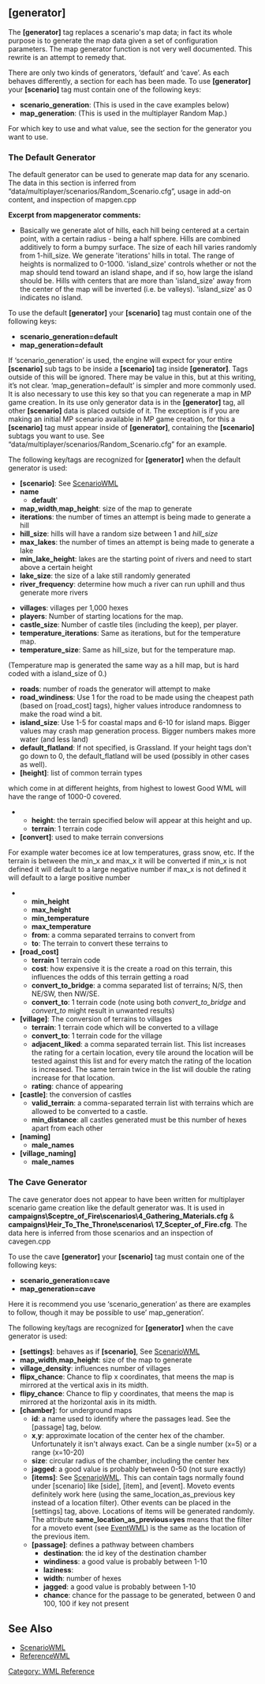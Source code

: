 == [generator] ==

The '''[generator]''' tag replaces a scenario's map data;
in fact its whole purpose is to generate the map data given a set of configuration parameters.
The map generator function is not very well documented.  This rewrite is an attempt to remedy that.

There are only two kinds of generators, ‘default’ and ‘cave’. As each behaves differently,  a section for each has been made.
To use '''[generator]''' your '''[scenario]''' tag must contain one of the following keys:
* '''scenario_generation''': (This is used in the cave examples below)
* '''map_generation''': (This is used in the multiplayer Random Map.)
For which key to use and what value, see the section for the generator you want to use.

===The Default Generator===
The default generator can be used to generate map data for any scenario. The data in this section is inferred from “data/multiplayer/scenarios/Random_Scenario.cfg”, usage in add-on content, and inspection of mapgen.cpp

'''Excerpt from mapgenerator comments:'''

* Basically we generate alot of hills, each hill being centered at a certain point, with a certain radius - being a half sphere. Hills are combined additively to form a bumpy surface. The size of each hill varies randomly from 1-hill_size. We generate 'iterations' hills in total. The range of heights is normalized to 0-1000. 'island_size' controls whether or not the map should tend toward an island shape, and if so, how large the island should be. Hills with centers that are more than 'island_size' away from the center of the map will be inverted (i.e. be valleys). 'island_size' as 0 indicates no island.

To use the default '''[generator]''' your '''[scenario]''' tag must contain one of the following keys:
* '''scenario_generation=default'''
* '''map_generation=default'''
If ‘scenario_generation’ is used, the engine will expect for your entire '''[scenario]''' sub tags to be inside a '''[scenario]''' tag inside '''[generator]'''. Tags outside of this will be ignored.  There may be value in this, but at this writing, it’s not clear.
‘map_generation=default’ is simpler and more commonly used.  It is also necessary to use this key so that you can regenerate a map in MP game creation.
In its use only generator data is in the '''[generator]''' tag, all other '''[scenario]''' data is placed outside of it. The exception is if you are making an initial MP scenario available in MP game creation, for this a '''[scenario]''' tag must appear inside of '''[generator]''', containing the '''[scenario]''' subtags you want to use. See “data/multiplayer/scenarios/Random_Scenario.cfg” for an example.

The following key/tags are recognized for '''[generator]''' when the default generator is used:
* '''[scenario]''': See [[ScenarioWML]]
* '''name'''
** '''default''''
* '''map_width''','''map_height''': size of the map to generate
* '''iterations''': the number of times an attempt is being made to generate a hill
* '''hill_size''': hills will have a random size between 1 and ''hill_size''
* '''max_lakes''': the number of times an attempt is being made to generate a lake
* '''min_lake_height''': lakes are the starting point of rivers and need to start above a certain height
* '''lake_size''': the size of a lake still randomly generated
* '''river_frequency''': determine how much a river can run uphill and thus generate more rivers

* '''villages''': villages per 1,000 hexes
* '''players''': Number of starting locations for the map.
* '''castle_size''': Number of castle tiles (including the keep), per player.
* '''temperature_iterations''': Same as iterations, but for the temperature map.
* '''temperature_size''': Same as hill_size, but for the temperature map.
(Temperature map is generated the same way as a hill map, but is hard coded with a island_size of 0.)
* '''roads''': number of roads the generator will attempt to make
* '''road_windiness''': Use 1 for the road to be made using the cheapest path (based on [road_cost] tags), higher values introduce randomness to make the road wind a bit.
* '''island_size''': Use 1-5 for coastal maps and 6-10 for island maps. Bigger values may crash map generation process. Bigger numbers makes more water (and less land)
* '''default_flatland''': If not specified, is Grassland. If your height tags don't go down to 0, the default_flatland will be used (possibly in other cases as well).
* '''[height]''': list of common terrain types
which come in at different heights, from highest to lowest
Good WML will have the range of 1000-0 covered.
** '''height''': the terrain specified below will appear at this height and up.
** '''terrain''': 1 terrain code
* '''[convert]''': used to make terrain conversions
For example water becomes ice at low temperatures, grass snow, etc.
If the terrain is between the min_x and max_x it will be converted
if min_x is not defined it will default to a large negative number
if max_x is not defined it will default to a large positive number
** '''min_height'''
** '''max_height'''
** '''min_temperature'''
** '''max_temperature'''
** '''from''': a comma separated terrains to convert from
** '''to''': The terrain to convert these terrains to
* '''[road_cost]'''
** '''terrain''' 1 terrain code
** '''cost''': how expensive it is the create a road on this terrain, this influences the odds of this terrain getting a road
** '''convert_to_bridge''': a comma separated list of terrains; N/S, then NE/SW, then NW/SE.
** '''convert_to''': 1 terrain code (note using both ''convert_to_bridge'' and ''convert_to'' might result in unwanted results)
* '''[village]''': The conversion of terrains to villages
** '''terrain''': 1 terrain code which will be converted to a village
** '''convert_to''': 1 terrain code for the village
** '''adjacent_liked''': a comma separated terrain list. This list increases the rating for a certain location, every tile around the location will be tested against this list and for every match the rating of the location is increased. The same terrain twice in the list will double the rating increase for that location.
** '''rating''': chance of appearing
* '''[castle]''': the conversion of castles
** '''valid_terrain''': a comma-separated terrain list with terrains which are allowed to be converted to a castle.
** '''min_distance''': all castles generated must be this number of hexes apart from each other
* '''[naming]'''
** '''male_names'''
* '''[village_naming]'''
** '''male_names'''

===The Cave Generator===
The cave generator does not appear to have been written for multiplayer scenario game creation like the default generator was.  It is used in '''campaigns\Sceptre_of_Fire\scenarios\4_Gathering_Materials.cfg''' & '''campaigns\Heir_To_The_Throne\scenarios\ 17_Scepter_of_Fire.cfg '''. The data here is inferred from those scenarios and an inspection of cavegen.cpp

To use the cave '''[generator]''' your '''[scenario]'''  tag must contain one of the following keys:
* '''scenario_generation=cave'''
* '''map_generation=cave'''
Here it is recommend you use ‘scenario_generation’ as there are examples to follow, though it may be possible to use’ map_generation’.


The following key/tags are recognized for '''[generator]''' when the cave generator is used:
* '''[settings]''':  behaves as if '''[scenario]''', See [[ScenarioWML]]
* '''map_width''','''map_height''': size of the map to generate
* '''village_density''': influences number of villages
* '''flipx_chance''': Chance to flip x coordinates, that meens the map is mirrored at the vertical axis in its midth.
* '''flipy_chance''': Chance to flip y coordinates, that meens the map is mirrored at the horizontal axis in its midth.
* '''[chamber]''': for underground maps
** '''id''': a name used to identify where the passages lead.  See the [passage] tag, below.
** '''x''','''y''': approximate location of the center hex of the chamber.  Unfortunately it isn't always exact.  Can be a single number (x=5) or a range (x=10-20)
** '''size''': circular radius of the chamber, including the center hex
** '''jagged''': a good value is probably between 0-50 (not sure exactly)
** '''[items]''': See [[ScenarioWML]].  This can contain tags normally found under [scenario] like [side], [item], and [event].  Moveto events definitely work here (using the same_location_as_previous key instead of a location filter).  Other events can be placed in the [settings] tag, above.  Locations of items will be generated randomly.  The attribute '''same_location_as_previous=yes''' means that the filter for a moveto event (see [[EventWML]]) is the same as the location of the previous item.
** '''[passage]''': defines a pathway between chambers
*** '''destination''': the id key of the destination chamber
*** '''windiness''': a good value is probably between 1-10
*** '''laziness''':
*** '''width''': number of hexes
*** '''jagged''': a good value is probably between 1-10
*** '''chance''': chance for the passage to be generated, between 0 and 100, 100 if key not present

== See Also ==

* [[ScenarioWML]]
* [[ReferenceWML]]

[[Category: WML Reference]]
